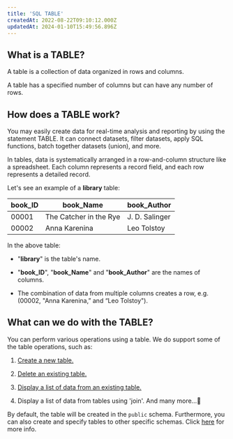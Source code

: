```yaml
---
title: 'SQL TABLE'
createdAt: 2022-08-22T09:10:12.000Z
updatedAt: 2024-01-10T15:49:56.896Z
---
```


## What is a TABLE?

A table is a collection of data organized in rows and columns.

<Note>A table has a specified number of columns but can have any number of rows.</Note>

## How does a TABLE work?

You may easily create data for real-time analysis and reporting by using the statement TABLE. It can connect datasets, filter datasets, apply SQL functions, batch together datasets (union), and more.

In tables, data is systematically arranged in a row-and-column structure like a spreadsheet. Each column represents a record field, and each row represents a detailed record.&#x20;

Let's see an example of a **library** table:

| **book\_ID** | **book\_Name**         | **book\_Author** |
| ------------ | ---------------------- | ---------------- |
| 00001        | The Catcher in the Rye | J. D. Salinger   |
| 00002        | Anna Karenina          | Leo Tolstoy      |

In the above table:

*   "**library**" is the table's name.

*   "**book\_ID**", "**book\_Name**" and "**book\_Author**" are the names of columns.&#x20;

*   The combination of data from multiple columns creates a row, e.g. (00002, "Anna Karenina,” and “Leo Tolstoy").

## What can we do with the TABLE?

You can perform various operations using a table. We do support some of the table operations, such as:

1.  [Create a new table.](https://oxla.mintlify.app/3-sql-reference/3-1-sql-statements/3-1-2-create-table-statement/create-table)

2.  [Delete an existing table.](https://oxla.mintlify.app/3-sql-reference/3-1-sql-statements/3-1-6-drop-statement/drop)

3.  [Display a list of data from an existing table.](https://oxla.mintlify.app/3-sql-reference/3-1-sql-statements/3-1-4-select-statement/select)

4.  Display a list of data from tables using 'join'.
    And many more…💨

<Info>By default, the table will be created in the `public` schema. Furthermore, you can also create and specify tables to other specific schemas. Click [here](https://oxla.mintlify.app/3-sql-reference/schema) for more info.</Info>














